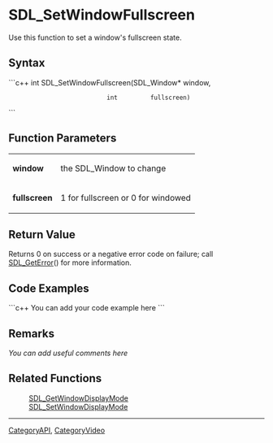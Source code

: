 <!-- pragma section-numbers off -->
<!-- pragma disable-camelcase -->

= SDL_SetWindowFullscreen =
Use this function to set a window's fullscreen state.


== Syntax ==
```c++
int SDL_SetWindowFullscreen(SDL_Window* window,
                            int         fullscreen)
```

== Function Parameters ==
{|
|'''window'''
|the SDL_Window to change
|-
|'''fullscreen'''
|1 for fullscreen or 0 for windowed
|}

== Return Value ==
Returns 0 on success or a negative error code on failure; call [[SDL_GetError]]() for more information.

== Code Examples ==
```c++
You can add your code example here
```

== Remarks ==
''You can add useful comments here''

== Related Functions ==
:[[SDL_GetWindowDisplayMode]]
:[[SDL_SetWindowDisplayMode]]

----
[[CategoryAPI]], [[CategoryVideo]]
